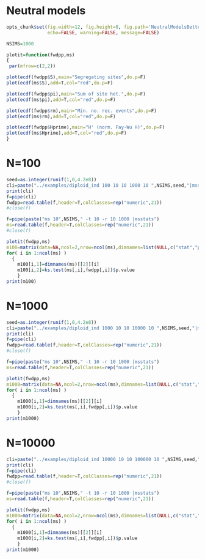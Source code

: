 Neutral models
========================================================
```r
opts_chunk$set(fig.width=12, fig.height=8, fig.path='NeutralModelsBetter/',
               echo=FALSE, warning=FALSE, message=FALSE)
```

```r
NSIMS=1000
```

```r
plotit=function(fwdpp,ms)
{
 par(mfrow=c(2,2))

plot(ecdf(fwdpp$S),main="Segregating sites",do.p=F)
plot(ecdf(ms$S),add=T,col="red",do.p=F)

plot(ecdf(fwdpp$pi),main="Sum of site het.",do.p=F)
plot(ecdf(ms$pi),add=T,col="red",do.p=F)

plot(ecdf(fwdpp$rm),main="Min. no. rec. events",do.p=F)
plot(ecdf(ms$rm),add=T,col="red",do.p=F)

plot(ecdf(fwdpp$Hprime),main="H' (norm. Fay-Wu H)",do.p=F)
plot(ecdf(ms$Hprime),add=T,col="red",do.p=F) 
}
```


N=100
====
```r
seed=as.integer(runif(1,0,4.2e8))
cli=paste("../examples/diploid_ind 100 10 10 1000 10 ",NSIMS,seed,"|msstats")
print(cli)
f=pipe(cli)
fwdpp=read.table(f,header=T,colClasses=rep("numeric",21))
#close(f)

f=pipe(paste("ms 10",NSIMS," -t 10 -r 10 1000 |msstats")
ms=read.table(f,header=T,colClasses=rep("numeric",21))
#close(f)

plotit(fwdpp,ms)
m100=matrix(data=NA,ncol=2,nrow=ncol(ms),dimnames=list(NULL,c("stat","pv")))
for( i in 1:ncol(ms) )
  {
    m100[i,1]=dimnames(ms)[[2]][i]
    m100[i,2]=ks.test(ms[,i],fwdpp[,i])$p.value
    }
print(m100)
```

N=1000
====
```r
seed=as.integer(runif(1,0,4.2e8))
cli=paste("../examples/diploid_ind 1000 10 10 10000 10 ",NSIMS,seed,"|msstats")
print(cli)
f=pipe(cli)
fwdpp=read.table(f,header=T,colClasses=rep("numeric",21))
#close(f)

f=pipe(paste("ms 10",NSIMS," -t 10 -r 10 1000 |msstats")
ms=read.table(f,header=T,colClasses=rep("numeric",21))

plotit(fwdpp,ms)
m1000=matrix(data=NA,ncol=2,nrow=ncol(ms),dimnames=list(NULL,c("stat","pv")))
for( i in 1:ncol(ms) )
  {
    m1000[i,1]=dimnames(ms)[[2]][i]
    m1000[i,2]=ks.test(ms[,i],fwdpp[,i])$p.value
    }
print(m1000)
```

N=10000
====
```r
cli=paste("../examples/diploid_ind 10000 10 10 100000 10 ",NSIMS,seed,"|msstats")
print(cli)
f=pipe(cli)
fwdpp=read.table(f,header=T,colClasses=rep("numeric",21))
#close(f)

f=pipe(paste("ms 10",NSIMS," -t 10 -r 10 1000 |msstats")
ms=read.table(f,header=T,colClasses=rep("numeric",21))

plotit(fwdpp,ms)
m1000=matrix(data=NA,ncol=2,nrow=ncol(ms),dimnames=list(NULL,c("stat","pv")))
for( i in 1:ncol(ms) )
  {
    m1000[i,1]=dimnames(ms)[[2]][i]
    m1000[i,2]=ks.test(ms[,i],fwdpp[,i])$p.value
    }
print(m1000)
```